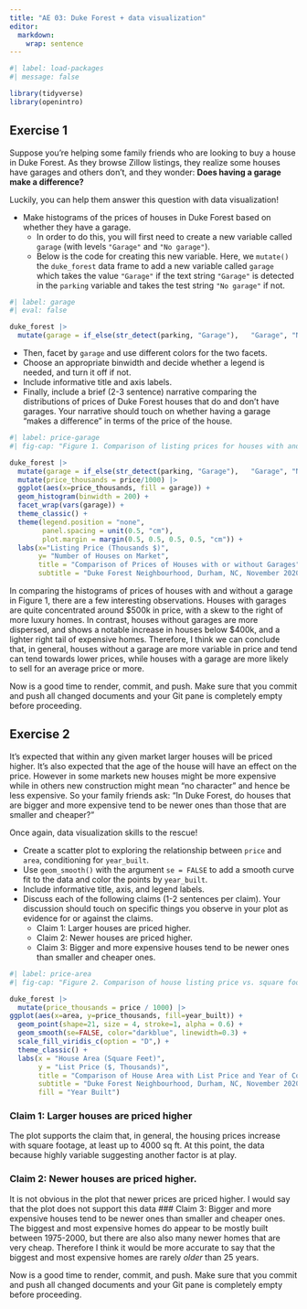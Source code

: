 ```yaml
---
title: "AE 03: Duke Forest + data visualization"
editor: 
  markdown: 
    wrap: sentence
---
```


```r
#| label: load-packages
#| message: false

library(tidyverse)
library(openintro)
```

## Exercise 1

Suppose you're helping some family friends who are looking to buy a house in Duke Forest.
As they browse Zillow listings, they realize some houses have garages and others don't, and they wonder: **Does having a garage make a difference?**

Luckily, you can help them answer this question with data visualization!

-   Make histograms of the prices of houses in Duke Forest based on whether they have a garage.
    -   In order to do this, you will first need to create a new variable called `garage` (with levels `"Garage"` and `"No garage"`).
    -   Below is the code for creating this new variable. Here, we `mutate()` the `duke_forest` data frame to add a new variable called `garage` which takes the value `"Garage"` if the text string `"Garage"` is detected in the `parking` variable and takes the test string `"No garage"` if not.

```r
#| label: garage
#| eval: false

duke_forest |>
  mutate(garage = if_else(str_detect(parking, "Garage"),   "Garage", "No garage"))
```

-   Then, facet by `garage` and use different colors for the two facets.
-   Choose an appropriate binwidth and decide whether a legend is needed, and turn it off if not.
-   Include informative title and axis labels.
-   Finally, include a brief (2-3 sentence) narrative comparing the distributions of prices of Duke Forest houses that do and don't have garages. Your narrative should touch on whether having a garage "makes a difference" in terms of the price of the house.

```r
#| label: price-garage
#| fig-cap: "Figure 1. Comparison of listing prices for houses with and without garages in the Duke Forest neighbourhood of Durham, NC, in 2020."

duke_forest |>
  mutate(garage = if_else(str_detect(parking, "Garage"),   "Garage", "No garage")) |>
  mutate(price_thousands = price/1000) |>
  ggplot(aes(x=price_thousands, fill = garage)) +
  geom_histogram(binwidth = 200) +
  facet_wrap(vars(garage)) +
  theme_classic() +
  theme(legend.position = "none",
        panel.spacing = unit(0.5, "cm"),
        plot.margin = margin(0.5, 0.5, 0.5, 0.5, "cm")) +
  labs(x="Listing Price (Thousands $)",
       y= "Number of Houses on Market",
       title = "Comparison of Prices of Houses with or without Garages",
       subtitle = "Duke Forest Neighbourhood, Durham, NC, November 2020")


```

In comparing the histograms of prices of houses with and without a garage in Figure 1, there are a few interesting observations. Houses with garages are quite concentrated around $500k in price, with a skew to the right of more luxury homes. In contrast, houses without garages are more dispersed, and shows a notable increase in houses below \$400k, and a lighter right tail of expensive homes. Therefore, I think we can conclude that, in general, houses without a garage are more variable in price and tend can tend towards lower prices, while houses with a garage are more likely to sell for an average price or more.

::: callout-important
Now is a good time to render, commit, and push.
Make sure that you commit and push all changed documents and your Git pane is completely empty before proceeding.
:::

## Exercise 2

It's expected that within any given market larger houses will be priced higher.
It's also expected that the age of the house will have an effect on the price.
However in some markets new houses might be more expensive while in others new construction might mean "no character" and hence be less expensive.
So your family friends ask: "In Duke Forest, do houses that are bigger and more expensive tend to be newer ones than those that are smaller and cheaper?"

Once again, data visualization skills to the rescue!

-   Create a scatter plot to exploring the relationship between `price` and `area`, conditioning for `year_built`.
-   Use `geom_smooth()` with the argument `se = FALSE` to add a smooth curve fit to the data and color the points by `year_built`.
-   Include informative title, axis, and legend labels.
-   Discuss each of the following claims (1-2 sentences per claim). Your discussion should touch on specific things you observe in your plot as evidence for or against the claims.
    -   Claim 1: Larger houses are priced higher.
    -   Claim 2: Newer houses are priced higher.
    -   Claim 3: Bigger and more expensive houses tend to be newer ones than smaller and cheaper ones.

```r
#| label: price-area
#| fig-cap: "Figure 2. Comparison of house listing price vs. square footage considering year of construction."

duke_forest |>
  mutate(price_thousands = price / 1000) |>
ggplot(aes(x=area, y=price_thousands, fill=year_built)) +
  geom_point(shape=21, size = 4, stroke=1, alpha = 0.6) +
  geom_smooth(se=FALSE, color="darkblue", linewidth=0.3) +
  scale_fill_viridis_c(option = "D",) +
  theme_classic() +
  labs(x = "House Area (Square Feet)",
       y = "List Price ($, Thousands)",
       title = "Comparison of House Area with List Price and Year of Construction",
       subtitle = "Duke Forest Neighbourhood, Durham, NC, November 2020",
       fill = "Year Built")


```
### Claim 1: Larger houses are priced higher
The plot supports the claim that, in general, the housing prices increase with square footage, at least up to 4000 sq ft. At this point, the data because highly variable suggesting another factor is at play.

### Claim 2: Newer houses are priced higher.
It is not obvious in the plot that newer prices are priced higher. I would say that the plot does not support this data
### Claim 3: Bigger and more expensive houses tend to be newer ones than smaller and cheaper ones.
The biggest and most expensive homes do appear to be mostly built between 1975-2000, but there are also also many newer homes that are very cheap. Therefore I think it would be more accurate to say that the biggest and most expensive homes are rarely *older* than 25 years.


::: callout-important
Now is a good time to render, commit, and push.
Make sure that you commit and push all changed documents and your Git pane is completely empty before proceeding.
:::
